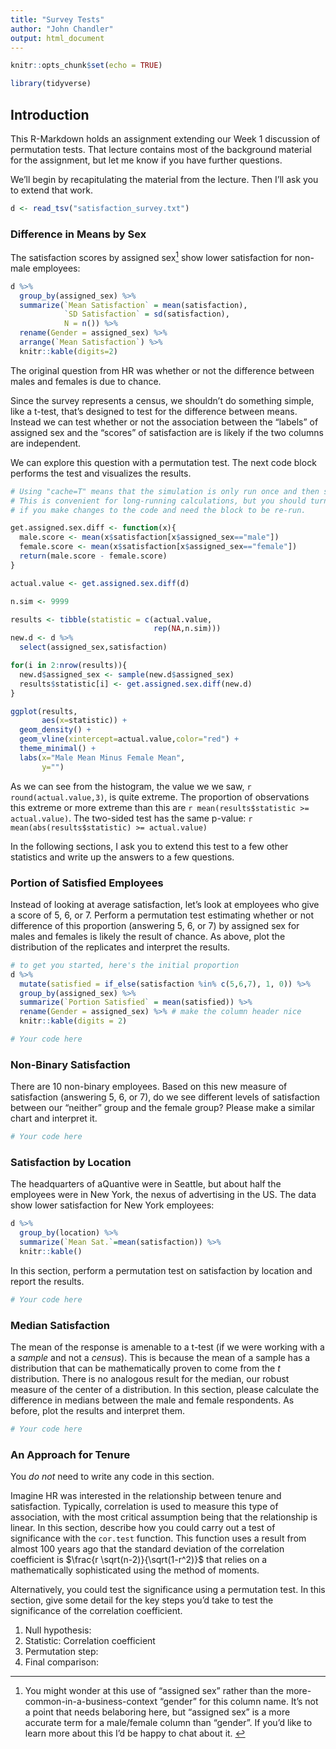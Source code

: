 ```yaml
---
title: "Survey Tests"
author: "John Chandler"
output: html_document
---
```


```r
knitr::opts_chunk$set(echo = TRUE)

library(tidyverse)
```


## Introduction

This R-Markdown holds an assignment extending our Week 1 discussion
of permutation tests. That lecture contains most of the background
material for the assignment, but let me know if you have further questions.

We'll begin by recapitulating the material from the lecture. Then
I'll ask you to extend that work. 

```r

d <- read_tsv("satisfaction_survey.txt")

```


### Difference in Means by Sex

The satisfaction scores by assigned sex^[
You might wonder at this use of "assigned sex" rather than the 
more-common-in-a-business-context "gender" for this column name. 
It's not a point that needs belaboring here, but
"assigned sex" is a more accurate term for a male/female column than "gender". If
you'd like to learn more about this I'd be happy to chat about it. ] 
show lower satisfaction for non-male employees: 

```r
d %>% 
  group_by(assigned_sex) %>% 
  summarize(`Mean Satisfaction` = mean(satisfaction),
            `SD Satisfaction` = sd(satisfaction),
            N = n()) %>% 
  rename(Gender = assigned_sex) %>% 
  arrange(`Mean Satisfaction`) %>% 
  knitr::kable(digits=2)

```

The original question from HR was whether or not the difference between males and 
females is due to chance. 

Since the survey represents a census, we shouldn't do something simple, like a t-test,
that's designed to test for the difference between means. Instead we can test whether or 
not the association between the "labels" of assigned sex and the "scores" of satisfaction are 
is likely if the two columns are independent. 

We can explore this question with a permutation test. The next code block performs the 
test and visualizes the results.

```r
# Using "cache=T" means that the simulation is only run once and then stored. 
# This is convenient for long-running calculations, but you should turn it off
# if you make changes to the code and need the block to be re-run.

get.assigned.sex.diff <- function(x){
  male.score <- mean(x$satisfaction[x$assigned_sex=="male"])
  female.score <- mean(x$satisfaction[x$assigned_sex=="female"])
  return(male.score - female.score)
}

actual.value <- get.assigned.sex.diff(d) 

n.sim <- 9999

results <- tibble(statistic = c(actual.value,
                                rep(NA,n.sim)))
new.d <- d %>% 
  select(assigned_sex,satisfaction)

for(i in 2:nrow(results)){
  new.d$assigned_sex <- sample(new.d$assigned_sex)
  results$statistic[i] <- get.assigned.sex.diff(new.d)
}

ggplot(results,
       aes(x=statistic)) + 
  geom_density() + 
  geom_vline(xintercept=actual.value,color="red") + 
  theme_minimal() + 
  labs(x="Male Mean Minus Female Mean",
       y="")

```

As we can see from the histogram, the value we we saw, `r round(actual.value,3)`, is 
quite extreme. The proportion of observations this extreme or more extreme than this are 
`r mean(results$statistic >= actual.value)`. The two-sided test has the same p-value: 
`r mean(abs(results$statistic) >= actual.value)`

In the following sections, I ask you to extend this test to a few other statistics and 
write up the answers to a few questions. 

### Portion of Satisfied Employees

Instead of looking at average satisfaction, let's look at employees who give a 
score of 5, 6, or 7. Perform a permutation test estimating whether or not difference
of this proportion (answering 5, 6, or 7) by assigned sex for males and females is likely 
the result of chance. As above, plot the distribution of the replicates and 
interpret the results. 

```r

# to get you started, here's the initial proportion
d %>% 
  mutate(satisfied = if_else(satisfaction %in% c(5,6,7), 1, 0)) %>% 
  group_by(assigned_sex) %>% 
  summarize(`Portion Satisfied` = mean(satisfied)) %>% 
  rename(Gender = assigned_sex) %>% # make the column header nice
  knitr::kable(digits = 2)

# Your code here

```

<!-- Interpret your chart here. This is an R Markdown comment, but your text
     should just be regular text in the document. --> 
     
     
### Non-Binary Satisfaction

There are 10 non-binary employees. Based on this new measure of 
satisfaction (answering 5, 6, or 7), do we see different levels
of satisfaction between our "neither" group and the female group? Please
make a similar chart and interpret it.

```r

# Your code here

```


### Satisfaction by Location

The headquarters of aQuantive were in Seattle, but about half the employees 
were in New York, the nexus of advertising in the US. The data show lower
satisfaction for New York employees: 
```r
d %>% 
  group_by(location) %>% 
  summarize(`Mean Sat.`=mean(satisfaction)) %>% 
  knitr::kable()
```

In this section, perform a permutation test on satisfaction by location and report 
the results. 

```r

# Your code here

```

### Median Satisfaction

The mean of the response is amenable to a t-test (if we were working with a 
a _sample_ and not a _census_). This is because the mean of a sample has a distribution
that can be mathematically proven to come from the $t$ distribution. There is no
analogous result for the median, our robust measure of the center
of a distribution. In this section, please calculate the difference in 
medians between the male and female respondents. As before, plot the results 
and interpret them. 

```r

# Your code here

```


### An Approach for Tenure

You *do not* need to write any code in this section. 

Imagine HR was interested in the relationship between tenure and satisfaction. 
Typically, correlation is used to measure this type of association, 
with the most critical assumption being that the relationship is linear. In this 
section, describe how you could carry out a test of significance with the `cor.test`
function. This function uses a result from almost 100 years ago that the standard
deviation of the correlation coefficient is $\frac{r \sqrt(n-2)}{\sqrt(1-r^2)}$ that 
relies on a mathematically sophisticated using the method of moments. 

Alternatively, you could test the significance using a permutation test. In this section,
give some detail for the key steps you'd take to test the significance of the 
correlation coefficient. 

1. Null hypothesis: 
1. Statistic: Correlation coefficient <!-- I did this one for you! -->  
1. Permutation step: <!-- What permutation step would you carry out to test that 
                          is in accordance with the null hypothesis? --> 
1. Final comparison: <!-- What comparison do you make at the end? -->                         
